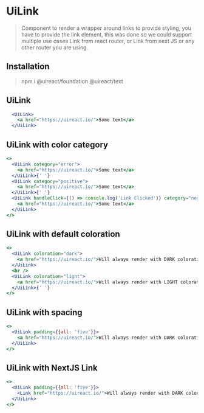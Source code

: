 

# UiLink

<Metadata packageName='text' packageJson={packageJson} />

> Component to render a wrapper around links to provide styling, you have to provide the link element, this was done so we could support
> multiple use cases Link from react router, or Link from next JS or any other router you are using.

## Installation

> npm i @uireact/foundation @uireact/text

## UiLink

```jsx live scope={{UiLink}}
  <UiLink>
    <a href="https://uireact.io/">Some text</a>
  </UiLink>
```

## UiLink with color category

```jsx live scope={{UiLink}}
<>
  <UiLink category="error">
    <a href="https://uireact.io/">Some text</a>
  </UiLink>{' '}
  <UiLink category="positive">
    <a href="https://uireact.io/">Some text</a>
  </UiLink>{' '}
  <UiLink handleClick={() => console.log('Link Clicked')} category="negative" fontStyle="italic">
    <a href="https://uireact.io/">Some text</a>
  </UiLink>
</>
```

## UiLink with default coloration

```jsx live scope={{UiLink}}
<>
  <UiLink coloration="dark">
    <a href="https://uireact.io/">Will always render with DARK coloration</a>
  </UiLink>
  <br />
  <UiLink coloration="light">
    <a href="https://uireact.io/">Will always render with LIGHT coloration</a>
  </UiLink>{' '}
</>
```

## UiLink with spacing

```jsx live scope={{UiLink}}
<>
  <UiLink padding={{all: 'five'}}>
    <a href="https://uireact.io/">Will always render with DARK coloration</a>
  </UiLink>
</>
```

## UiLink with NextJS Link

```jsx live scope={{UiLink, Link}}
<>
  <UiLink padding={{all: 'five'}}>
    <Link href="https://uireact.io/">Will always render with DARK coloration</Link>
  </UiLink>
</>
```
